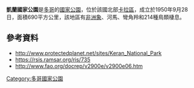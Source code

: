 {{coord|10.13|N|0.62|E|region:TG-S|display=title}}

'''凱蘭國家公園'''是[[多哥|多哥]]的[[國家公園|國家公園]]，位於該國北部[[卡拉區|卡拉區]]，成立於1950年9月28日，面積690平方公里，該地區有[[非洲象|非洲象]]、河馬、彎角羚和214種鳥類棲息。

==參考資料==
* http://www.protectedplanet.net/sites/Keran_National_Park {{Wayback|url=http://www.protectedplanet.net/sites/Keran_National_Park |date=20121001155948 }}
* https://rsis.ramsar.org/ris/735 {{Wayback|url=https://rsis.ramsar.org/ris/735 |date=20210207075521 }}
* http://www.fao.org/docrep/v2900e/v2900e06.htm {{Wayback|url=http://www.fao.org/docrep/v2900e/v2900e06.htm |date=20190110195312 }}

{{Togo-geo-stub}}
[[Category:多哥國家公園|Category:多哥國家公園]]